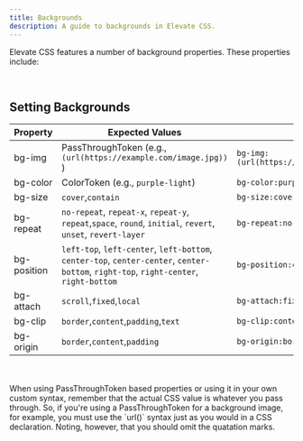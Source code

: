 ```yaml
---
title: Backgrounds
description: A guide to backgrounds in Elevate CSS.
---
```


Elevate CSS features a number of background properties. These properties include:

<br/>

## Setting Backgrounds

| Property   | Expected Values | Example     |
|------------|--------------------|-----------------------|
| bg-img   | PassThroughToken (e.g.,  `(url(https://example.com/image.jpg))` )      |  `bg-img:(url(https://example.com/image.jpg))`  |
| bg-color  | ColorToken (e.g., `purple-light`)      |  `bg-color:purple-light`  |
| bg-size  |  `cover`,`contain`   |  `bg-size:cover`  |
|bg-repeat| `no-repeat`, `repeat-x`, `repeat-y`, `repeat`,`space`, `round`, `initial`, `revert`, `unset`, `revert-layer` |  `bg-repeat:no-repeat`  |  
|bg-position| `left-top`, `left-center`, `left-bottom`, `center-top`, `center-center`, `center-bottom`, `right-top`, `right-center`, `right-bottom` |  `bg-position:center-center`  |
|bg-attach|`scroll`,`fixed`,`local` | `bg-attach:fixed` |
|bg-clip|`border`,`content`,`padding`,`text` | `bg-clip:content`|
|bg-origin| `border`,`content`,`padding` | `bg-origin:border`|
<br/>
<br/>



<Aside title="'Pass Through' Means Literally">
When using PassThroughToken based properties or using it in your own custom syntax, remember that the actual CSS value is whatever you pass through. So, if you're using a PassThroughToken for a background image, for example, you must use the `url()` syntax just as you would in a CSS declaration. Noting, however, that you should omit the quatation marks.
</Aside>





